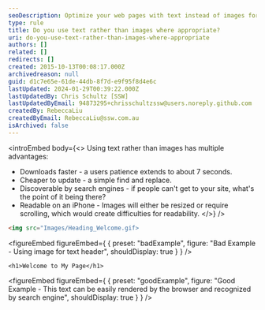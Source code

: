 ```yaml
---
seoDescription: Optimize your web pages with text instead of images for faster load times, better search engine visibility, and improved mobile readability
type: rule
title: Do you use text rather than images where appropriate?
uri: do-you-use-text-rather-than-images-where-appropriate
authors: []
related: []
redirects: []
created: 2015-10-13T00:08:17.000Z
archivedreason: null
guid: d1c7e65e-61de-44db-8f7d-e9f95f8d4e6c
lastUpdated: 2024-01-29T00:39:22.000Z
lastUpdatedBy: Chris Schultz [SSW]
lastUpdatedByEmail: 94873295+chrisschultzssw@users.noreply.github.com
createdBy: RebeccaLiu
createdByEmail: RebeccaLiu@ssw.com.au
isArchived: false
---
```

<introEmbed
  body={<>
Using text rather than images has multiple advantages:

* Downloads faster - a users patience extends to about 7 seconds.
* Cheaper to update - a simple find and replace.
* Discoverable by search engines - if people can't get to your site, what's the point of it being there?
* Readable on an iPhone - Images will either be resized or require scrolling, which would create difficulties for readability.
  </>}
/>
```html
<img src="Images/Heading_Welcome.gif>
```
<figureEmbed figureEmbed={ {
  preset: "badExample",
  figure: "Bad Example - Using image for text header",
  shouldDisplay: true
} } />


```hcl
<h1>Welcome to My Page</h1>
```
<figureEmbed figureEmbed={ {
  preset: "goodExample",
  figure: "Good Example - This text can be easily rendered by the browser and recognized by search engine",
  shouldDisplay: true
} } />
